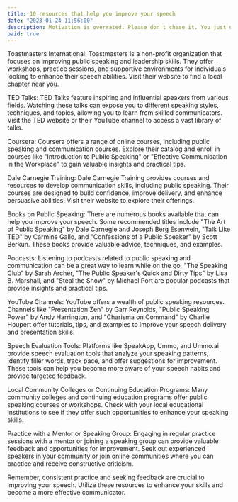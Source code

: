 ```yaml
---
title: 10 resources that help you improve your speech
date: "2023-01-24 11:56:00"
description: Motivation is overrated. Please don't chase it. You just need Discipline and a noble Purpose. Purpose doesn't have to be some huge life purpose. Keep it simple. Here is a way to find out your purpose.
paid: true
---
```


Toastmasters International: Toastmasters is a non-profit organization that focuses on improving public speaking and leadership skills. They offer workshops, practice sessions, and supportive environments for individuals looking to enhance their speech abilities. Visit their website to find a local chapter near you.

TED Talks: TED Talks feature inspiring and influential speakers from various fields. Watching these talks can expose you to different speaking styles, techniques, and topics, allowing you to learn from skilled communicators. Visit the TED website or their YouTube channel to access a vast library of talks.

Coursera: Coursera offers a range of online courses, including public speaking and communication courses. Explore their catalog and enroll in courses like "Introduction to Public Speaking" or "Effective Communication in the Workplace" to gain valuable insights and practical tips.

Dale Carnegie Training: Dale Carnegie Training provides courses and resources to develop communication skills, including public speaking. Their courses are designed to build confidence, improve delivery, and enhance persuasive abilities. Visit their website to explore their offerings.

Books on Public Speaking: There are numerous books available that can help you improve your speech. Some recommended titles include "The Art of Public Speaking" by Dale Carnegie and Joseph Berg Esenwein, "Talk Like TED" by Carmine Gallo, and "Confessions of a Public Speaker" by Scott Berkun. These books provide valuable advice, techniques, and examples.

Podcasts: Listening to podcasts related to public speaking and communication can be a great way to learn while on the go. "The Speaking Club" by Sarah Archer, "The Public Speaker's Quick and Dirty Tips" by Lisa B. Marshall, and "Steal the Show" by Michael Port are popular podcasts that provide insights and practical tips.

YouTube Channels: YouTube offers a wealth of public speaking resources. Channels like "Presentation Zen" by Garr Reynolds, "Public Speaking Power" by Andy Harrington, and "Charisma on Command" by Charlie Houpert offer tutorials, tips, and examples to improve your speech delivery and presentation skills.

Speech Evaluation Tools: Platforms like SpeakApp, Ummo, and Ummo.ai provide speech evaluation tools that analyze your speaking patterns, identify filler words, track pace, and offer suggestions for improvement. These tools can help you become more aware of your speech habits and provide targeted feedback.

Local Community Colleges or Continuing Education Programs: Many community colleges and continuing education programs offer public speaking courses or workshops. Check with your local educational institutions to see if they offer such opportunities to enhance your speaking skills.

Practice with a Mentor or Speaking Group: Engaging in regular practice sessions with a mentor or joining a speaking group can provide valuable feedback and opportunities for improvement. Seek out experienced speakers in your community or join online communities where you can practice and receive constructive criticism.

Remember, consistent practice and seeking feedback are crucial to improving your speech. Utilize these resources to enhance your skills and become a more effective communicator.